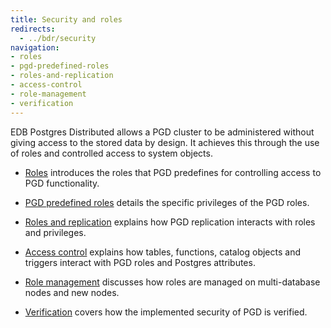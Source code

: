 ```yaml
---
title: Security and roles
redirects: 
  - ../bdr/security
navigation:
- roles
- pgd-predefined-roles
- roles-and-replication
- access-control
- role-management
- verification
---
```


EDB Postgres Distributed allows a PGD cluster to be administered without giving access to the stored data by design. It achieves this through the use of roles and controlled access to system objects.

* [Roles](roles) introduces the roles that PGD predefines for controlling access to PGD functionality.

* [PGD predefined roles](pgd-predefined-roles) details the specific privileges of the PGD roles.

* [Roles and replication](roles-and-replication) explains how PGD replication interacts with roles and privileges.

* [Access control](access-control) explains how tables, functions, catalog objects and triggers interact with PGD roles and Postgres attributes.

* [Role management](role-management) discusses how roles are managed on multi-database nodes and new nodes.

* [Verification](verification) covers how the implemented security of PGD is verified.

